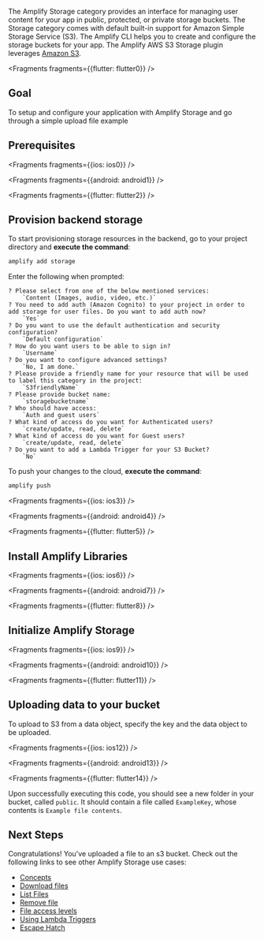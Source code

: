 The Amplify Storage category provides an interface for managing user content for your app in public, protected, or private storage buckets. The Storage category comes with default built-in support for Amazon Simple Storage Service (S3). The Amplify CLI helps you to create and configure the storage buckets for your app. The Amplify AWS S3 Storage plugin leverages [Amazon S3](https://aws.amazon.com/s3).


<Fragments fragments={{flutter: flutter0}} />

## Goal
To setup and configure your application with Amplify Storage and go through a simple upload file example

## Prerequisites


<Fragments fragments={{ios: ios0}} />


<Fragments fragments={{android: android1}} />


<Fragments fragments={{flutter: flutter2}} />

## Provision backend storage

To start provisioning storage resources in the backend, go to your project directory and **execute the command**:

```bash
amplify add storage
```

Enter the following when prompted:
```console
? Please select from one of the below mentioned services:
    `Content (Images, audio, video, etc.)`
? You need to add auth (Amazon Cognito) to your project in order to add storage for user files. Do you want to add auth now?
    `Yes`
? Do you want to use the default authentication and security configuration?
    `Default configuration`
? How do you want users to be able to sign in?
    `Username`
? Do you want to configure advanced settings?
    `No, I am done.`
? Please provide a friendly name for your resource that will be used to label this category in the project:
    `S3friendlyName`
? Please provide bucket name:
    `storagebucketname`
? Who should have access:
    `Auth and guest users`
? What kind of access do you want for Authenticated users?
    `create/update, read, delete`
? What kind of access do you want for Guest users?
    `create/update, read, delete`
? Do you want to add a Lambda Trigger for your S3 Bucket?
    `No`
```

To push your changes to the cloud, **execute the command**:

```bash
amplify push
```


<Fragments fragments={{ios: ios3}} />


<Fragments fragments={{android: android4}} />


<Fragments fragments={{flutter: flutter5}} />

## Install Amplify Libraries


<Fragments fragments={{ios: ios6}} />


<Fragments fragments={{android: android7}} />


<Fragments fragments={{flutter: flutter8}} />

## Initialize Amplify Storage


<Fragments fragments={{ios: ios9}} />


<Fragments fragments={{android: android10}} />


<Fragments fragments={{flutter: flutter11}} />

## Uploading data to your bucket

To upload to S3 from a data object, specify the key and the data object to be uploaded.


<Fragments fragments={{ios: ios12}} />


<Fragments fragments={{android: android13}} />


<Fragments fragments={{flutter: flutter14}} />

Upon successfully executing this code, you should see a new folder in your bucket, called `public`. It should contain a file called `ExampleKey`, whose contents is `Example file contents`.

## Next Steps

Congratulations! You've uploaded a file to an s3 bucket.  Check out the following links to see other Amplify Storage use cases:

* [Concepts](/lib-v1/storage/overview)
* [Download files](/lib-v1/storage/download)
* [List Files](/lib-v1/storage/list)
* [Remove file](/lib-v1/storage/remove)
* [File access levels](/lib-v1/storage/configureaccess)
* [Using Lambda Triggers](/lib-v1/storage/triggers)
* [Escape Hatch](/lib-v1/storage/escapehatch)
